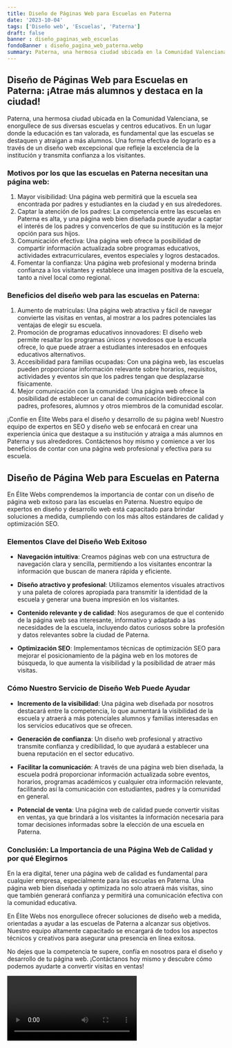 ```yaml
---
title: Diseño de Páginas Web para Escuelas en Paterna
date: '2023-10-04'
tags: ['Diseño web', 'Escuelas', 'Paterna']
draft: false
banner : diseño_paginas_web_escuelas
fondoBanner : diseño_pagina_web_paterna.webp
summary: Paterna, una hermosa ciudad ubicada en la Comunidad Valenciana, se enorgullece de sus diversas escuelas y centros educativos. En un lugar donde la educación es tan valorada, es fundamental que las escuelas se destaquen y atraigan a más alumnos. Una forma efectiva de lograrlo es a través de un diseño web excepcional que refleje la excelencia de la institución y transmita confianza a los visitantes.
---
```


## Diseño de Páginas Web para Escuelas en Paterna: ¡Atrae más alumnos y destaca en la ciudad!

Paterna, una hermosa ciudad ubicada en la Comunidad Valenciana, se enorgullece de sus diversas escuelas y centros educativos. En un lugar donde la educación es tan valorada, es fundamental que las escuelas se destaquen y atraigan a más alumnos. Una forma efectiva de lograrlo es a través de un diseño web excepcional que refleje la excelencia de la institución y transmita confianza a los visitantes.

### Motivos por los que las escuelas en Paterna necesitan una página web:

1. Mayor visibilidad: Una página web permitirá que la escuela sea encontrada por padres y estudiantes en la ciudad y en sus alrededores.
2. Captar la atención de los padres: La competencia entre las escuelas en Paterna es alta, y una página web bien diseñada puede ayudar a captar el interés de los padres y convencerlos de que su institución es la mejor opción para sus hijos.
3. Comunicación efectiva: Una página web ofrece la posibilidad de compartir información actualizada sobre programas educativos, actividades extracurriculares, eventos especiales y logros destacados.
4. Fomentar la confianza: Una página web profesional y moderna brinda confianza a los visitantes y establece una imagen positiva de la escuela, tanto a nivel local como regional.

### Beneficios del diseño web para las escuelas en Paterna:

1. Aumento de matrículas: Una página web atractiva y fácil de navegar convierte las visitas en ventas, al mostrar a los padres potenciales las ventajas de elegir su escuela.
2. Promoción de programas educativos innovadores: El diseño web permite resaltar los programas únicos y novedosos que la escuela ofrece, lo que puede atraer a estudiantes interesados en enfoques educativos alternativos.
3. Accesibilidad para familias ocupadas: Con una página web, las escuelas pueden proporcionar información relevante sobre horarios, requisitos, actividades y eventos sin que los padres tengan que desplazarse físicamente.
4. Mejor comunicación con la comunidad: Una página web ofrece la posibilidad de establecer un canal de comunicación bidireccional con padres, profesores, alumnos y otros miembros de la comunidad escolar.

¡Confíe en Élite Webs para el diseño y desarrollo de su página web! Nuestro equipo de expertos en SEO y diseño web se enfocará en crear una experiencia única que destaque a su institución y atraiga a más alumnos en Paterna y sus alrededores. Contáctenos hoy mismo y comience a ver los beneficios de contar con una página web profesional y efectiva para su escuela.

<GifSeo />

<Cta />

## Diseño de Página Web para Escuelas en Paterna

En Élite Webs comprendemos la importancia de contar con un diseño de página web exitoso para las escuelas en Paterna. Nuestro equipo de expertos en diseño y desarrollo web está capacitado para brindar soluciones a medida, cumpliendo con los más altos estándares de calidad y optimización SEO.

### Elementos Clave del Diseño Web Exitoso

- **Navegación intuitiva**: Creamos páginas web con una estructura de navegación clara y sencilla, permitiendo a los visitantes encontrar la información que buscan de manera rápida y eficiente.

- **Diseño atractivo y profesional**: Utilizamos elementos visuales atractivos y una paleta de colores apropiada para transmitir la identidad de la escuela y generar una buena impresión en los visitantes.

- **Contenido relevante y de calidad**: Nos aseguramos de que el contenido de la página web sea interesante, informativo y adaptado a las necesidades de la escuela, incluyendo datos curiosos sobre la profesión y datos relevantes sobre la ciudad de Paterna.

- **Optimización SEO**: Implementamos técnicas de optimización SEO para mejorar el posicionamiento de la página web en los motores de búsqueda, lo que aumenta la visibilidad y la posibilidad de atraer más visitas.

### Cómo Nuestro Servicio de Diseño Web Puede Ayudar

- **Incremento de la visibilidad**: Una página web diseñada por nosotros destacará entre la competencia, lo que aumentará la visibilidad de la escuela y atraerá a más potenciales alumnos y familias interesadas en los servicios educativos que se ofrecen.

- **Generación de confianza**: Un diseño web profesional y atractivo transmite confianza y credibilidad, lo que ayudará a establecer una buena reputación en el sector educativo.

- **Facilitar la comunicación**: A través de una página web bien diseñada, la escuela podrá proporcionar información actualizada sobre eventos, horarios, programas académicos y cualquier otra información relevante, facilitando así la comunicación con estudiantes, padres y la comunidad en general.

- **Potencial de venta**: Una página web de calidad puede convertir visitas en ventas, ya que brindará a los visitantes la información necesaria para tomar decisiones informadas sobre la elección de una escuela en Paterna.

### Conclusión: La Importancia de una Página Web de Calidad y por qué Elegirnos

En la era digital, tener una página web de calidad es fundamental para cualquier empresa, especialmente para las escuelas en Paterna. Una página web bien diseñada y optimizada no solo atraerá más visitas, sino que también generará confianza y permitirá una comunicación efectiva con la comunidad educativa.

En Élite Webs nos enorgullece ofrecer soluciones de diseño web a medida, orientadas a ayudar a las escuelas de Paterna a alcanzar sus objetivos. Nuestro equipo altamente capacitado se encargará de todos los aspectos técnicos y creativos para asegurar una presencia en línea exitosa.

No dejes que la competencia te supere, confía en nosotros para el diseño y desarrollo de tu página web. ¡Contáctanos hoy mismo y descubre cómo podemos ayudarte a convertir visitas en ventas!

<Video />

<CtaBot job='Escuelas' city='Paterna'/>

<Gmaps query='Paterna+españa+maps' />